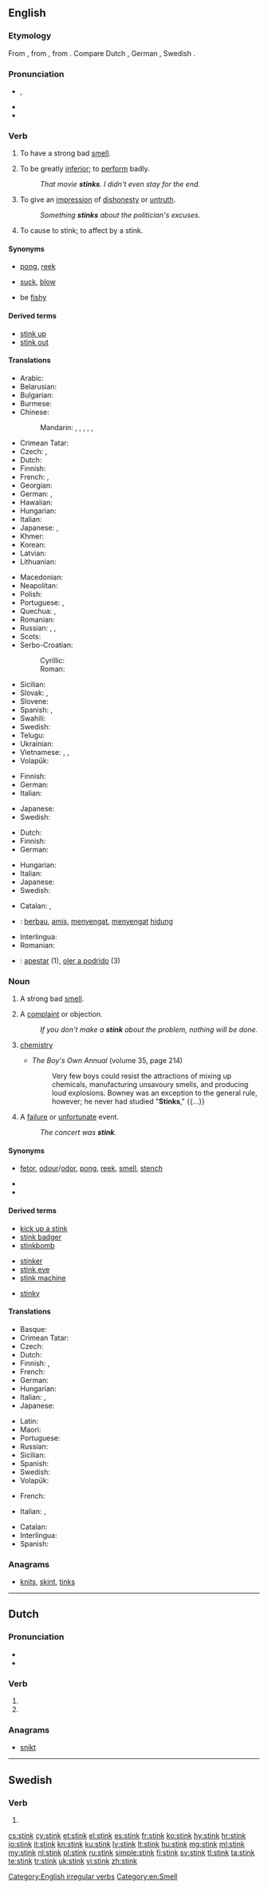 ==English==

===Etymology===
From {{etyl|enm|en}} {{term|stinken|lang=enm}}, from {{etyl|ang|en}} {{term|stincan|lang=ang}}, from {{etyl|gem-pro|en}} {{m|gem-pro|*stinkaną}}. Compare Dutch {{term|stinken|lang=nl}}, German {{term|stinken|lang=de}}, Swedish {{term|stinka|lang=sv}}.

===Pronunciation===
* {{enPR|stĭngk}}, {{IPA|/stɪŋk/|lang=en}}
* {{audio|en-us-stink.ogg|Audio (US)|lang=en}}
* {{rhymes|ɪŋk|lang=en}}

===Verb===
{{en-verb|stinks|stinking|stank|past2=stunk|stunk}}<!--Preterite can be stank or stunk, according to AHD.-->

# {{context|intransitive|lang=en}} To have a strong bad [[smell]].
# {{context|intransitive|informal|lang=en}} To be greatly [[inferior]]; to [[perform]] badly.
#: ''That movie '''stinks'''. I didn't even stay for the end.''
# {{context|intransitive|lang=en}} To give an [[impression]] of [[dishonesty]] or [[untruth]].
#: ''Something '''stinks''' about the politician's excuses.''
# {{context|transitive|lang=en}} To cause to stink; to affect by a stink.

====Synonyms====
* {{sense|have a strong bad smell}} [[pong]], [[reek]]
* {{sense|be greatly inferior}} [[suck]], [[blow]]
* {{sense|give an impression of dishonesty or untruth}} be [[fishy]]

====Derived terms====
* [[stink up]]
* [[stink out]]

====Translations====
{{trans-top|have a strong bad smell}}
* Arabic: {{t|ar|نتن|tr=natuna, natina}}
* Belarusian: {{t|be|смярдзе́ць|impf|sc=Cyrl}}
* Bulgarian: {{t+|bg|смърдя́|impf|sc=Cyrl}}
* Burmese: {{t+|my|နံ|tr=nan|sc=Mymr}}
* Chinese:
*: Mandarin: {{t|cmn|發臭|sc=Hani}}, {{t+|cmn|发臭|tr=fāchòu|sc=Hani}}, {{t|cmn|發臭味|sc=Hani}}, {{t|cmn|发臭味|tr=fā chòuwèi|sc=Hani}}, {{t|cmn|發惡臭|sc=Hani}}, {{t|cmn|发恶臭|tr=fā èchòu|sc=Hani}}
* Crimean Tatar: {{t|crh|sasımaq}}
* Czech: {{t+|cs|smrdět|impf}}, {{t+|cs|páchnout|impf}}
* Dutch: {{t+|nl|stinken}}
* Finnish: {{t+|fi|haista}}
* French: {{t+|fr|puer}}, {{t+|fr|empester}}
* Georgian: {{t|ka|ყარს|sc=Geor}}
* German: {{t+|de|stinken}}, {{t+|de|riechen}}
* Hawaiian: {{t|haw|hauna}}
* Hungarian: {{t+|hu|bűzlik}}
* Italian: {{t+|it|puzzare}}
* Japanese: {{t+|ja|臭う|tr=におう, niou}}, {{t|ja|[[悪臭]]を[[放つ]]|tr=あくしゅうをはなつ, akushū o hanatsu}}
* Khmer: {{t-needed|km}}
* Korean: {{t|ko|[[악취]]를 [[풍기다]]|sc=Kore}}
* Latvian: {{t+|lv|smirdēt}}
* Lithuanian: {{t|lt|smirdėti}}
{{trans-mid}}
* Macedonian: {{t|mk|смрди|impf|sc=Cyrl}}
* Neapolitan: {{t|nap|fete}}
* Polish: {{t+|pl|śmierdzieć|impf}}
* Portuguese: {{t+|pt|feder}}, {{t|pt|tresandar}}
* Quechua: {{t|qu|hunyay}}, {{t|qu|asnay}}
* Romanian: {{t+|ro|puți}}
* Russian: {{t+|ru|воня́ть|impf}}, {{t+|ru|смерде́ть|impf|sc=Cyrl}}, {{t|ru|[[ду́рно]] [[па́хнуть]]|impf|sc=Cyrl}}
* Scots: {{t|sco|ming}}
* Serbo-Croatian:
*: Cyrillic: {{t|sh|смрдити|impf}}
*: Roman: {{t+|sh|smrditi|impf}}
* Sicilian: {{t+|scn|fetiri}}
* Slovak: {{t|sk|smrdieť|impf}}, {{t|sk|páchnuť|impf}}
* Slovene: {{t+|sl|smrdeti|impf}}
* Spanish: {{t+|es|heder}}, {{t+|es|apestar}}
* Swahili: {{t+|sw|nuka}}
* Swedish: {{t+|sv|stinka}}
* Telugu: {{t+|te|దుర్గంధము}}
* Ukrainian: {{t|uk|смерді́ти|impf}}
* Vietnamese: {{t|vi|bốc mùi thối}}, {{t|vi|bay mùi thối}}, {{t+|vi|thối}}
* Volapük: {{t|vo|lusmelön}}
{{trans-bottom}}

{{trans-top|informal: be greatly inferior}}
* Finnish: {{t+|fi|haista}}
* German: {{t+|de|stinken}}
* Italian: {{t|it|fare schifo}}
{{trans-mid}}
* Japanese: {{t+|ja|くだらない|tr=kudaranai}}
* Swedish: {{t|sv|vara urusel}}
{{trans-bottom}}

{{trans-top|give an impression of dishonesty or untruth}}
* Dutch: {{t+|nl|stinken}}
* Finnish: {{t+|fi|haista}}
* German: {{t+|de|stinken}}
{{trans-mid}}
* Hungarian: {{t+|hu|bűzlik}}
* Italian: {{t+|it|puzzare}}
* Japanese: {{t+|ja|臭い|tr=くさい, kusai}}
* Swedish: {{t+|sv|stinka}}
{{trans-bottom}}

<!--Remove this section once all of the translations below have been moved into the tables above.-->
{{checktrans-top}}
* Catalan: {{t-check|ca|fer pudor}}, {{t-check|ca|pudir}}
* {{ttbc|id}}: [[bau|berbau]], [[amis]], [[sengat|menyengat]], [[sengat|menyengat]] [[hidung]]
* Interlingua: {{t-check|ia|puter}}
* Romanian: {{t-check|ro|pute}}
* {{ttbc|es}}: [[apestar]] (1), [[oler a podrido]] (3)
{{trans-bottom}}

===Noun===
{{en-noun}}

# A strong bad [[smell]].
# {{context|informal|lang=en}} A [[complaint]] or objection.
#: ''If you don't make a '''stink''' about the problem, nothing will be done.''
# {{context|''in plural'' '''stinks'''|slang|lang=en}} [[chemistry]] {{qualifier|as a subject taught in school}}
#* ''The Boy's Own Annual'' (volume 35, page 214)
#*: Very few boys could resist the attractions of mixing up chemicals, manufacturing unsavoury smells, and producing loud explosions. Bowney was an exception to the general rule, however; he never had studied "'''Stinks'''," {{...}}
# {{context|slang|New Zealand|lang=en}} A [[failure]] or [[unfortunate]] event.
#: ''The concert was '''stink'''.''

====Synonyms====
* {{sense|strong bad smell}} [[fetor]], [[odour]]/[[odor]], [[pong]], [[reek]], [[smell]], [[stench]]
* {{sense|informal: complaint or objection}}
* {{sense|slang: chemistry}}

====Derived terms====
{{rel-top3|Terms derived from ''stink'' (noun)}}
* [[kick up a stink]]
* [[stink badger]]
* [[stinkbomb]]
{{rel-mid3}}
* [[stinker]]
* [[stink eye]]
* [[stink machine]]<!-- (rare)-->
{{rel-mid3}}
* [[stinky]]
{{rel-bottom}}

====Translations====
{{trans-top|strong bad smell}}
* Basque: {{t+|eu|kirats}}
* Crimean Tatar: {{t|crh|sasıq}}
* Czech: {{t+|cs|smrad|m}}
* Dutch: {{t+|nl|stank|m}}
* Finnish: {{t+|fi|löyhkä}}, {{t+|fi|haju}}
* French: {{t+|fr|puanteur|f}}
* German: {{t+|de|Gestank|m}}
* Hungarian: {{t+|hu|bűz}}
* Italian: {{t+|it|puzza|f}}, {{t+|it|fetore|m}}
* Japanese: {{t+|ja|悪臭|tr=akushū}}
{{trans-mid}}
* Latin: {{t|la|paedor|m}}
* Maori: {{t|mi|hīrearea}} {{qualifier|of a dead body}}
* Portuguese: {{t+|pt|fedor|m}}
* Russian: {{t+|ru|вонь|f|tr=von'}}
* Sicilian: {{t+|scn|fetu}}
* Spanish: {{t+|es|tufo|m}}
* Swedish: {{t+|sv|stank}}
* Volapük: {{t|vo|lusmel}}
{{trans-bottom}}

<!--Note: add INFORMAL terms to this table, where these exist-->
{{trans-top|informal: complaint or objection}}
* French: {{t+|fr|tapage|m}}
{{trans-mid}}
* Italian: {{t+|it|protesta|f}}, {{t+|it|reclamo|m}}
{{trans-bottom}}

<!--Note: add SLANG terms to this table, where these exist-->
{{trans-top|slang: chemistry}}
{{trans-mid}}
{{trans-bottom}}

<!--Remove this section once all of the translations below have been moved into the tables above.-->
{{checktrans-top}}
* Catalan: {{t-check|ca|pudor}}
* Interlingua: {{t-check|ia|fetor}}
* Spanish: {{t-check|es|hedor}}
{{trans-bottom}}

===Anagrams===
* [[knits#English|knits]], [[skint#English|skint]], [[tinks#English|tinks]]

[[Category:English irregular verbs]]
[[Category:en:Smell]]

----

==Dutch==

===Pronunciation===
* {{audio|Nl-stink.ogg|Audio|lang=nl}}
* {{rhymes|ɪŋk|lang=nl}}

===Verb===
{{nl-verb-form}}

# {{nl-verb form of|p=1|n=sg|t=pres|m=ind|stinken}}
# {{nl-verb form of|m=imp|stinken}}

===Anagrams===
* [[snikt#Dutch|snikt]]

----

==Swedish==

===Verb===
{{head|sv|verb form}}

# {{imperative of|stinka|lang=sv|nocat=1}}

[[cs:stink]]
[[cy:stink]]
[[et:stink]]
[[el:stink]]
[[es:stink]]
[[fr:stink]]
[[ko:stink]]
[[hy:stink]]
[[hr:stink]]
[[io:stink]]
[[it:stink]]
[[kn:stink]]
[[ku:stink]]
[[lv:stink]]
[[lt:stink]]
[[hu:stink]]
[[mg:stink]]
[[ml:stink]]
[[my:stink]]
[[nl:stink]]
[[pl:stink]]
[[ru:stink]]
[[simple:stink]]
[[fi:stink]]
[[sv:stink]]
[[tl:stink]]
[[ta:stink]]
[[te:stink]]
[[tr:stink]]
[[uk:stink]]
[[vi:stink]]
[[zh:stink]]